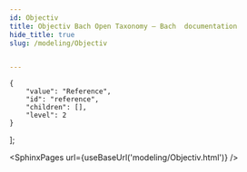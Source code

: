 ```yaml
---
id: Objectiv
title: Objectiv Bach Open Taxonomy — Bach  documentation
hide_title: true
slug: /modeling/Objectiv


---
```

<head>
    <meta name="description" content="Objectiv Bach Open Taxonomy is an extension to the Series used in Bach. It allows for specific functionality on the stacks global contexts and location stack) as used by Objectiv. (series_object) (engine, base_node, ...) Objectiv Global Contexts series. (engine, base_node, ...) Objectiv Location Stack series. (engine, base_node, index, ...) Class that is based on Bach DataFrame. previous bach.Series.engine next bach_open_taxonomy.ObjectivStack" />
    <meta property="og:description" content="Objectiv Bach Open Taxonomy is an extension to the Series used in Bach. It allows for specific functionality on the stacks global contexts and location stack) as used by Objectiv. (series_object) (engine, base_node, ...) Objectiv Global Contexts series. (engine, base_node, ...) Objectiv Location Stack series. (engine, base_node, index, ...) Class that is based on Bach DataFrame. previous bach.Series.engine next bach_open_taxonomy.ObjectivStack" />
</head>

    {
        "value": "Reference",
        "id": "reference",
        "children": [],
        "level": 2
    }
];




<SphinxPages url={useBaseUrl('modeling/Objectiv.html')} />
